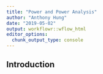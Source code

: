 ```yaml
---
title: "Power and Power Analysis"
author: "Anthony Hung"
date: "2019-05-02"
output: workflowr::wflow_html
editor_options:
  chunk_output_type: console
---
```


## Introduction



```r

```

